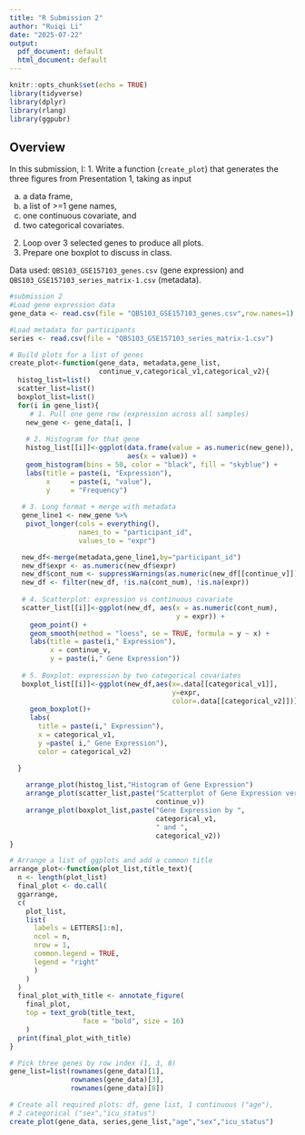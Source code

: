 ```yaml
---
title: "R Submission 2"
author: "Ruiqi Li"
date: "2025-07-22"
output:
  pdf_document: default
  html_document: default
---
```


```r
knitr::opts_chunk$set(echo = TRUE)
library(tidyverse)
library(dplyr)
library(rlang)
library(ggpubr)
```

## Overview

In this submission, I:
1. Write a function (`create_plot`) that generates the three figures from Presentation 1, taking as input

   (a) a data frame, 
   (b) a list of >=1 gene names, 
   (c) one continuous covariate, and 
   (d) two categorical covariates. 
   
2. Loop over 3 selected genes to produce all plots. 
3. Prepare one boxplot to discuss in class.

Data used: `QBS103_GSE157103_genes.csv` (gene expression) and `QBS103_GSE157103_series_matrix-1.csv` (metadata).

```r
#submission 2
#Load gene expression data
gene_data <- read.csv(file = "QBS103_GSE157103_genes.csv",row.names=1)

#Load metadata for participants
series <- read.csv(file = "QBS103_GSE157103_series_matrix-1.csv")

# Build plots for a list of genes
create_plot<-function(gene_data, metadata,gene_list,
                      continue_v,categorical_v1,categorical_v2){
  histog_list=list()
  scatter_list=list()
  boxplot_list=list()
  for(i in gene_list){
     # 1. Pull one gene row (expression across all samples)
    new_gene <- gene_data[i, ]
    
    # 2. Histogram for that gene
    histog_list[[i]]<-ggplot(data.frame(value = as.numeric(new_gene)), 
                             aes(x = value)) +
    geom_histogram(bins = 50, color = "black", fill = "skyblue") +
    labs(title = paste(i, "Expression"),
         x     = paste(i, "value"),
         y     = "Frequency")
  
   # 3. Long format + merge with metadata
   gene_line1 <- new_gene %>% 
    pivot_longer(cols = everything(), 
                 names_to = "participant_id", 
                 values_to = "expr")

   new_df<-merge(metadata,gene_line1,by="participant_id")
   new_df$expr <- as.numeric(new_df$expr)
   new_df$cont_num <- suppressWarnings(as.numeric(new_df[[continue_v]]))
   new_df <- filter(new_df, !is.na(cont_num), !is.na(expr))
  
   # 4. Scatterplot: expression vs continuous covariate
   scatter_list[[i]]<-ggplot(new_df, aes(x = as.numeric(cont_num), 
                                         y = expr)) +
     geom_point() +
     geom_smooth(method = "loess", se = TRUE, formula = y ~ x) +
     labs(title = paste(i," Expression"),
          x = continue_v,
          y = paste(i," Gene Expression"))
   
   # 5. Boxplot: expression by two categorical covariates
   boxplot_list[[i]]<-ggplot(new_df,aes(x=.data[[categorical_v1]],
                                        y=expr,
                                        color=.data[[categorical_v2]]))+
     geom_boxplot()+
     labs(
       title = paste(i," Expression"),
       x = categorical_v1,
       y =paste( i," Gene Expression"),
       color = categorical_v2)

  }
  
    arrange_plot(histog_list,"Histogram of Gene Expression")
    arrange_plot(scatter_list,paste("Scatterplot of Gene Expression versus ",
                                    continue_v))
    arrange_plot(boxplot_list,paste("Gene Expression by ",
                                    categorical_v1,
                                    " and ",
                                    categorical_v2))
}
```

```r
# Arrange a list of ggplots and add a common title
arrange_plot<-function(plot_list,title_text){
  n <- length(plot_list)
  final_plot <- do.call(
  ggarrange,
  c(
    plot_list,                             
    list(                                 
      labels = LETTERS[1:n],
      ncol = n,                            
      nrow = 1,
      common.legend = TRUE,
      legend = "right"
      )
    )
  )
  final_plot_with_title <- annotate_figure(
    final_plot,
    top = text_grob(title_text,
                  face = "bold", size = 16)
    )
  print(final_plot_with_title)
}
```

```r
# Pick three genes by row index (1, 3, 8)
gene_list=list(rownames(gene_data)[1],
               rownames(gene_data)[3],
               rownames(gene_data)[8])

# Create all required plots: df, gene list, 1 continuous ("age"),
# 2 categorical ("sex","icu_status")
create_plot(gene_data, series,gene_list,"age","sex","icu_status")
```

